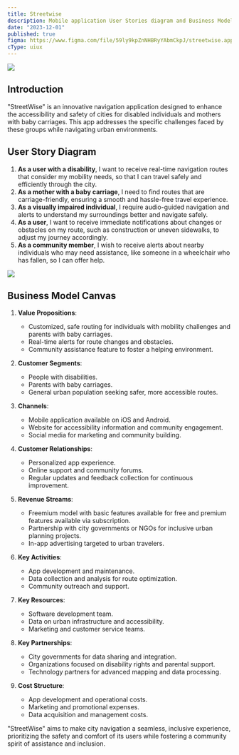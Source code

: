 ```yaml
---
title: Streetwise
description: Mobile application User Stories diagram and Business Model Canvas. "StreetWise" is an innovative navigation application designed to enhance the accessibility and safety of cities for disabled individuals and mothers with baby carriages.
date: "2023-12-01"
published: true
figma: https://www.figma.com/file/59ly9kpZnNHBRyYAbmCkpJ/streetwise.app?type=whiteboard&node-id=0%3A1&t=5AZlzxkpnO6X3gF5-1
cType: uiux
---
```


[![](/streetwise-1.jpg)](https://www.figma.com/file/59ly9kpZnNHBRyYAbmCkpJ/streetwise.app?type=whiteboard&node-id=0%3A1&t=5AZlzxkpnO6X3gF5-1)

## Introduction
"StreetWise" is an innovative navigation application designed to enhance the accessibility and safety of cities for disabled individuals and mothers with baby carriages. This app addresses the specific challenges faced by these groups while navigating urban environments.

## User Story Diagram

1. **As a user with a disability**, I want to receive real-time navigation routes that consider my mobility needs, so that I can travel safely and efficiently through the city.
2. **As a mother with a baby carriage**, I need to find routes that are carriage-friendly, ensuring a smooth and hassle-free travel experience.
3. **As a visually impaired individual**, I require audio-guided navigation and alerts to understand my surroundings better and navigate safely.
4. **As a user**, I want to receive immediate notifications about changes or obstacles on my route, such as construction or uneven sidewalks, to adjust my journey accordingly.
5. **As a community member**, I wish to receive alerts about nearby individuals who may need assistance, like someone in a wheelchair who has fallen, so I can offer help.

[![](/streetwise-2.jpg)](https://www.figma.com/file/59ly9kpZnNHBRyYAbmCkpJ/streetwise.app?type=whiteboard&node-id=0%3A1&t=5AZlzxkpnO6X3gF5-1)

## Business Model Canvas

1. **Value Propositions**:
    - Customized, safe routing for individuals with mobility challenges and parents with baby carriages.
    - Real-time alerts for route changes and obstacles.
    - Community assistance feature to foster a helping environment.

2. **Customer Segments**:
    - People with disabilities.
    - Parents with baby carriages.
    - General urban population seeking safer, more accessible routes.

3. **Channels**:
    - Mobile application available on iOS and Android.
    - Website for accessibility information and community engagement.
    - Social media for marketing and community building.

4. **Customer Relationships**:
    - Personalized app experience.
    - Online support and community forums.
    - Regular updates and feedback collection for continuous improvement.

5. **Revenue Streams**:
    - Freemium model with basic features available for free and premium features available via subscription.
    - Partnership with city governments or NGOs for inclusive urban planning projects.
    - In-app advertising targeted to urban travelers.

6. **Key Activities**:
    - App development and maintenance.
    - Data collection and analysis for route optimization.
    - Community outreach and support.

7. **Key Resources**:
    - Software development team.
    - Data on urban infrastructure and accessibility.
    - Marketing and customer service teams.

8. **Key Partnerships**:
    - City governments for data sharing and integration.
    - Organizations focused on disability rights and parental support.
    - Technology partners for advanced mapping and data processing.

9. **Cost Structure**:
    - App development and operational costs.
    - Marketing and promotional expenses.
    - Data acquisition and management costs.

"StreetWise" aims to make city navigation a seamless, inclusive experience, prioritizing the safety and comfort of its users while fostering a community spirit of assistance and inclusion.